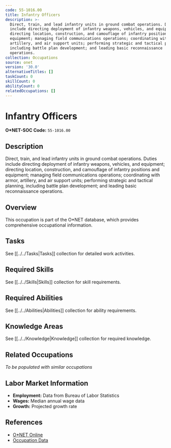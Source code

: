 ```yaml
---
code: 55-1016.00
title: Infantry Officers
description: >-
  Direct, train, and lead infantry units in ground combat operations. Duties
  include directing deployment of infantry weapons, vehicles, and equipment;
  directing location, construction, and camouflage of infantry positions and
  equipment; managing field communications operations; coordinating with armor,
  artillery, and air support units; performing strategic and tactical planning,
  including battle plan development; and leading basic reconnaissance
  operations.
collection: Occupations
source: onet
version: '30.0'
alternativeTitles: []
taskCount: 0
skillCount: 0
abilityCount: 0
relatedOccupations: []
---
```

# Infantry Officers

**O*NET-SOC Code:** `55-1016.00`

## Description

Direct, train, and lead infantry units in ground combat operations. Duties include directing deployment of infantry weapons, vehicles, and equipment; directing location, construction, and camouflage of infantry positions and equipment; managing field communications operations; coordinating with armor, artillery, and air support units; performing strategic and tactical planning, including battle plan development; and leading basic reconnaissance operations.

## Overview

This occupation is part of the O*NET database, which provides comprehensive occupational information.

## Tasks

See [[../../Tasks|Tasks]] collection for detailed work activities.

## Required Skills

See [[../../Skills|Skills]] collection for skill requirements.

## Required Abilities

See [[../../Abilities|Abilities]] collection for ability requirements.

## Knowledge Areas

See [[../../Knowledge|Knowledge]] collection for required knowledge.

## Related Occupations

*To be populated with similar occupations*

## Labor Market Information

- **Employment:** Data from Bureau of Labor Statistics
- **Wages:** Median annual wage data
- **Growth:** Projected growth rate

## References

- [O*NET Online](https://www.onetonline.org/link/summary/55-1016.00)
- [Occupation Data](https://www.onetcenter.org/)
